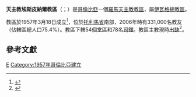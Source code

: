 {{Multiple issues|
{{Primarysources|time=2020-05-30T12:16:13+00:00}}
{{Refimprove|time=2020-05-30T12:16:13+00:00}}
}}
{{Infobox Roman Catholic diocese
|jurisdiction     = 教區
|name            = 埃斯皮納爾
|latin= Dioecesis Espinal
|border = catholic
|image =[[File:CatedralEspinal.jpg|250px]]
|caption = 玫瑰聖母主教座堂
|coat_of_arms = [[File:Escudo_de_la_Diócesis_de_El_Espinal.svg|175px]]
|coat_of_arms_caption = 教區牧徽
|location = [[哥倫比亞|哥倫比亞]]
|territory = [[托利馬省|托利馬省]]南部
|population = 331,000
|rite = [[罗马礼|罗马礼]]
|patron =
|province = [[天主教伊瓦格總教區|伊瓦格]]
|established = 1957年
|cathedral = 玫瑰聖母主教座堂
|co-cathedral = 
|leadership = 主教
|website =
|pope = {{incumbent pope}}
|ordinary = （[[教座出缺|教座出缺]]）
|coadjutor bishop =
|auxiliary =
|emeritus =
|map = [[File:Mapa_Diocesis_de_El_Espinal.svg|250px]]
|map_caption = 教區管轄圖
}} 

'''天主教埃斯皮納爾教區'''（{{lang-la|Dioecesis Espinalensis}}；{{lang-es|Diócesis de Espinal}}）是[[哥倫比亞|哥倫比亞]]一個[[羅馬天主教|羅馬天主教]][[教區|教區]]，屬[[天主教伊瓦格總教區|伊瓦格總教區]]。

教區於1957年3月18日成立<ref>{{cite book |title=ACTA APOSTOLICAE SEDIS |series=II |volume=XXIV |year=1957 |publisher=Typis Polyglottis Vaticanis |pages=712-714 |url=https://www.vatican.va/archive/aas/documents/AAS-49-1957-ocr.pdf |accessdate=2020-06-17 |archiveurl=https://web.archive.org/web/20200617165349/https://www.vatican.va/archive/aas/documents/AAS-49-1957-ocr.pdf |archivedate=2020-06-17 |language=la |dead-url=no }}</ref>，位於[[托利馬省|托利馬省]]南部，2006年時有331,000名教友（佔轄區總人口75.4%）。教區下轄54個[[堂區|堂區]]和78名[[司鐸|司鐸]]。教區主教現時[[教座出缺|出缺]]<ref>{{cite press release |title=Resignations and Appointments, 29.05.2020 |url=https://press.vatican.va/content/salastampa/en/bollettino/pubblico/2020/05/29/200529b.html |publisher=Holy See Press Office |accessdate=2020-05-29 |archiveurl=https://web.archive.org/web/20200529120142/https://press.vatican.va/content/salastampa/en/bollettino/pubblico/2020/05/29/200529b.html |archivedate=2020-05-29 |language=en |date=2020-05-29 |dead-url=no }}</ref>。

==參考文獻==
{{reflist}}

{{哥倫比亞天主教教區}}
[[Category:哥倫比亞天主教教區|E]]
[[Category:1957年哥倫比亞建立|Category:1957年哥倫比亞建立]]